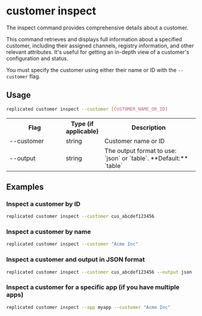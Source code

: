 
# customer inspect

The inspect command provides comprehensive details about a customer.

This command retrieves and displays full information about a specified customer,
including their assigned channels, registry information, and other relevant attributes.
It's useful for getting an in-depth view of a customer's configuration and status.

You must specify the customer using either their name or ID with the `--customer` flag.

## Usage
```bash
replicated customer inspect --customer [CUSTOMER_NAME_OR_ID]
```

<table>
  <tr>
    <th width="30%">Flag</th>
    <th width="20%">Type (if applicable)</th>
    <th width="50%">Description</th>
  </tr>
  <App/>
  <tr>
    <td>--customer</td>
    <td>string</td>
    <td>Customer name or ID</td>
  </tr>
  <Help/>
  <tr>
    <td>--output</td>
    <td>string</td>
    <td>The output format to use: `json` or `table`. **Default:** `table`</td>
  </tr>
</table>

## Examples

### Inspect a customer by ID
```bash
replicated customer inspect --customer cus_abcdef123456
```

### Inspect a customer by name
```bash
replicated customer inspect --customer "Acme Inc"
```

### Inspect a customer and output in JSON format
```bash
replicated customer inspect --customer cus_abcdef123456 --output json
```

### Inspect a customer for a specific app (if you have multiple apps)
```bash
replicated customer inspect --app myapp --customer "Acme Inc"
```